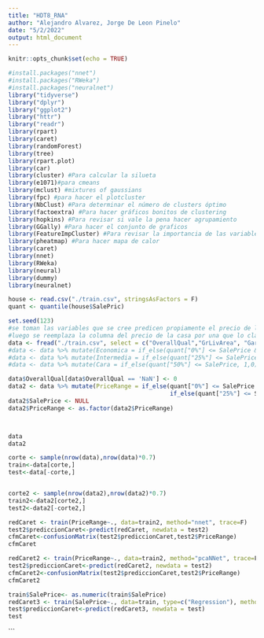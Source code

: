 ---
title: "HDT8_RNA"
author: "Alejandro Alvarez, Jorge De Leon Pinelo"
date: "5/2/2022"
output: html_document
---

```{r setup, include=FALSE}
knitr::opts_chunk$set(echo = TRUE)
```

```{r message=FALSE,warning=FALSE}
#install.packages("nnet")
#install.packages("RWeka")
#install.packages("neuralnet")
library("tidyverse")
library("dplyr")
library("ggplot2")
library("httr")
library("readr")
library(rpart)
library(caret)
library(randomForest)
library(tree)
library(rpart.plot)
library(car)
library(cluster) #Para calcular la silueta
library(e1071)#para cmeans
library(mclust) #mixtures of gaussians
library(fpc) #para hacer el plotcluster
library(NbClust) #Para determinar el número de clusters óptimo
library(factoextra) #Para hacer gráficos bonitos de clustering
library(hopkins) #Para revisar si vale la pena hacer agrupamiento
library(GGally) #Para hacer el conjunto de graficos
library(FeatureImpCluster) #Para revisar la importancia de las variables en los grupos.
library(pheatmap) #Para hacer mapa de calor
library(caret)
library(nnet)
library(RWeka)
library(neural)
library(dummy)
library(neuralnet)
```

```{r}
house <- read.csv("./train.csv", stringsAsFactors = F)
quant <- quantile(house$SalePric)
```


```{r}
set.seed(123)
#se toman las variables que se cree predicen propiamente el precio de la casa y el precio real de la casa.
#luego se reemplaza la columna del precio de la casa por una que lo clasifica como economica, intermedio o cara dependiendo de los percentiles.
data <- fread("./train.csv", select = c("OverallQual","GrLivArea", "GarageCars", "SalePrice", "YearBuilt"))
#data <- data %>% mutate(Economica = if_else(quant["0%"] <= SalePrice & SalePrice < quant["25%"], 1,0))
#data <- data %>% mutate(Intermedia = if_else(quant["25%"] <= SalePrice & SalePrice < quant["50%"], 1,0))
#data <- data %>% mutate(Cara = if_else(quant["50%"] <= SalePrice, 1,0))

data$OverallQual[data$OverallQual == 'NaN'] <- 0
data2 <- data %>% mutate(PriceRange = if_else(quant["0%"] <= SalePrice & SalePrice < quant["25%"], "Economica", 
                                              if_else(quant["25%"] <= SalePrice & SalePrice < quant["50%"], "Intermedia", "Cara") ))
data2$SalePrice <- NULL
data2$PriceRange <- as.factor(data2$PriceRange)



data
data2
```

```{r sets de entrenamiento}
corte <- sample(nrow(data),nrow(data)*0.7)
train<-data[corte,]
test<-data[-corte,]


corte2 <- sample(nrow(data2),nrow(data2)*0.7)
train2<-data2[corte2,]
test2<-data2[-corte2,]

```

```{r modelo con Caret 1 - neuronal clasificacion nnet}
redCaret <- train(PriceRange~., data=train2, method="nnet", trace=F)
test2$prediccionCaret<-predict(redCaret, newdata = test2)
cfmCaret<-confusionMatrix(test2$prediccionCaret,test2$PriceRange)
cfmCaret
```


```{r modelo con Caret 2 - neurona clasificacion pcaNNEt}
redCaret2 <- train(PriceRange~., data=train2, method="pcaNNet", trace=F)
test2$prediccionCaret<-predict(redCaret2, newdata = test2)
cfmCaret2<-confusionMatrix(test2$prediccionCaret,test2$PriceRange)
cfmCaret2
```


```{r modelo con Caret 3 - neurona regresion pcaNNEt}
train$SalePrice<- as.numeric(train$SalePrice)
redCaret3 <- train(SalePrice~., data=train, type=c("Regression"), method="pcaNNet", trace=F)
test$prediccionCaret<-predict(redCaret3, newdata = test)
test
```
```




